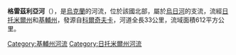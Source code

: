 '''格雷茲利亞河'''（{{lang-uk|Грезля}}），是[[烏克蘭|烏克蘭]]的河流，位於該國北部，屬於[[烏日河_(烏克蘭北部)|烏日河]]的支流，流經[[日托米爾州|日托米爾州]]和[[基輔州|基輔州]]，發源自[[科爾奇夫卡_(奧夫魯奇區)|科爾奇夫卡]]，河道全長33公里，流域面積612平方公里。

{{DEFAULTSORT:Грезля (річка)}}
[[Category:基輔州河流|Category:基輔州河流]]
[[Category:日托米爾州河流|Category:日托米爾州河流]]


{{Ukraine-river-stub}}